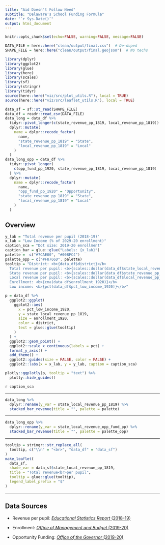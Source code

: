 ```yaml
---
title: "Aid Doesn't Follow Need"
subtitle: "Delaware's School Funding Formula"
date: "`r Sys.Date()`"
output: html_document
---
```


```r
knitr::opts_chunk$set(echo=FALSE, warning=FALSE, message=FALSE)
```

```r
DATA_FILE = here::here("clean/output/final.csv")  # De-duped
SHAPE_FILE = here::here("clean/output/final.geojson")  # No techs
```

```r
library(dplyr)
library(ggplot2)
library(glue)
library(here)
library(scales)
library(sf)
library(stringr)
library(tidyr)
source(here::here("viz/src/plot_utils.R"), local = TRUE)
source(here::here("viz/src/leaflet_utils.R"), local = TRUE)
```

```r
data_sf = sf::st_read(SHAPE_FILE)
data_df = readr::read_csv(DATA_FILE)
data_long = data_df %>%
  tidyr::pivot_longer(c(state_revenue_pp_1819, local_revenue_pp_1819)) %>%
  dplyr::mutate(
    name = dplyr::recode_factor(
      name,
      "state_revenue_pp_1819" = "State",
      "local_revenue_pp_1819" = "Local"
    )
  )
data_long_opp = data_df %>%
  tidyr::pivot_longer(
    c(opp_fund_pp_1920, state_revenue_pp_1819, local_revenue_pp_1819)
  ) %>%
  dplyr::mutate(
    name = dplyr::recode_factor(
      name,
      "opp_fund_pp_1920" = "Opportunity",
      "state_revenue_pp_1819" = "State",
      "local_revenue_pp_1819" = "Local"
    )
  )
```

## Overview

```r
y_lab = "Total revenue per pupil (2018-19)"
x_lab = "Low Income (% of 2029-20 enrollment)"
caption_sca = "Dot size: 2019-20 enrollment"
caption_bar = glue::glue("Labels: {x_lab}")
palette =  c("#7CAE00", "#00BFC4")
palette_opp = c("#F8766D", palette)
tooltip = "District: <b>{data_df$district}</b>
  Total revenue per pupil: <b>{scales::dollar(data_df$state_local_revenue_pp_1819)}</b>
  State revenue per pupil: <b>{scales::dollar(data_df$state_revenue_pp_1819)}</b>
  Local revenue per pupil: <b>{scales::dollar(data_df$local_revenue_pp_1819)}</b>
  Enrollment: <b>{cma(data_df$enrollment_1920)}</b>
  Low income: <b>{pct(data_df$pct_low_income_1920)}</b>"
```

```r
p = data_df %>%
  ggplot2::ggplot(
    ggplot2::aes(
      x = pct_low_income_1920,
      y = state_local_revenue_pp_1819,
      size = enrollment_1920,
      color = district,
      text = glue::glue(tooltip)
    )
  ) +
  ggplot2::geom_point() +
  ggplot2::scale_x_continuous(labels = pct) +
  format_y_axis() +
  add_theme() +
  ggplot2::guides(size = FALSE, color = FALSE) +
  ggplot2::labs(x = x_lab, y = y_lab, caption = caption_sca)

plotly::ggplotly(p, tooltip = "text") %>%
  plotly::hide_guides()
```

`r caption_sca`

***

```r
data_long %>%
  dplyr::rename(y_var = state_local_revenue_pp_1819) %>%
  stacked_bar_revenue(title = "", palette = palette)
```

***

```r
data_long_opp %>%
  dplyr::rename(y_var = state_local_revenue_opp_fund_pp) %>%
  stacked_bar_revenue(title = "", palette = palette_opp)
```

***

```r
tooltip = stringr::str_replace_all(
  tooltip, c("\\n" = "<br>", "data_df" = "data_sf")
)
make_leaflet(
  data_sf,
  shade_var = data_sf$state_local_revenue_pp_1819,
  title = "Total revenue<br>per pupil",
  tooltip = glue::glue(tooltip),
  legend_label_prefix = "$"
)
```

***

## Data Sources

- Revenue per pupil: [*Educational Statistics Report* (2018-19)](https://www.doe.k12.de.us/site/Default.aspx?PageID=1521)

- Enrollment: [*Office of Management and Budget* (2019-20)](https://omb.delaware.gov/)

- Opportunity Funding: [*Office of the Governor* (2019-20)](https://governor.delaware.gov/district-charter-spending/)
